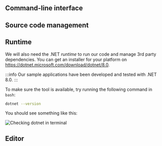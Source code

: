 
## Command-line interface

<CliSetup />

## Source code management

<GitSetup />

## Runtime

We will also need the .NET _runtime_ to run our code and manage 3rd party dependencies.
You can get an installer for your platform on https://dotnet.microsoft.com/download/dotnet/8.0.

:::info
Our sample applications have been developed and tested with .NET 8.0.
:::

To make sure the tool is available, try running the following command in `bash`:

```bash
dotnet --version
```

You should see something like this:

![Checking dotnet in terminal](dotnet.png)

## Editor

<VSCodeSetup />
